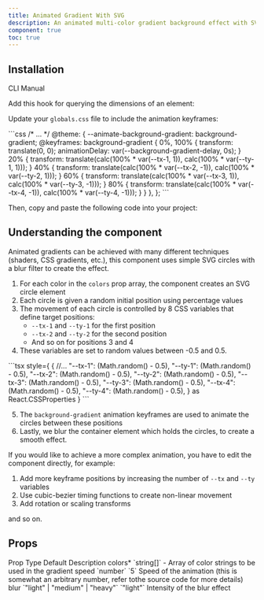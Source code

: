 ```yaml
---
title: Animated Gradient With SVG
description: An animated multi-color gradient background effect with SVG elements.
component: true
toc: true
---
```


<ComponentPreview name="animated-gradient-demo" />

## Installation

<Tabs defaultValue="cli">

<TabsList>
  <TabsTrigger value="cli">CLI</TabsTrigger>
  <TabsTrigger value="manual">Manual</TabsTrigger>
</TabsList>
<TabsContent value="cli">

<InstallTabs command="shadcn@latest add &quot;https://uwuui.com/r/animated-gradient-with-svg.json&quot;" npx />

</TabsContent>
<TabsContent value="manual">

Add this hook for querying the dimensions of an element:

<ComponentSource name="use-dimensions" />

Update your `globals.css` file to include the animation keyframes:

<CodeSnippet title="globals.css">
```css
  /* ... */
  @theme: {
    --animate-background-gradient: background-gradient;
    @keyframes: background-gradient {
      0%, 100% {
        transform: translate(0, 0);
        animationDelay: var(--background-gradient-delay, 0s);
      }
      20% {
        transform: translate(calc(100% * var(--tx-1, 1)), calc(100% * var(--ty-1, 1)));
      }
      40% {
        transform: translate(calc(100% * var(--tx-2, -1)), calc(100% * var(--ty-2, 1)));
      }
      60% {
        transform: translate(calc(100% * var(--tx-3, 1)), calc(100% * var(--ty-3, -1)));
      }
      80% {
        transform: translate(calc(100% * var(--tx-4, -1)), calc(100% * var(--ty-4, -1)));
      }     
    }
  },
};
```
</CodeSnippet>

Then, copy and paste the following code into your project:

<ComponentSource name="animated-gradient-with-svg" />

</TabsContent>
</Tabs>

## Understanding the component

Animated gradients can be achieved with many different techniques (shaders, CSS gradients, etc.), this component uses simple SVG circles with a blur filter to create the effect.

1. For each color in the `colors` prop array, the component creates an SVG circle element
2. Each circle is given a random initial position using percentage values
3. The movement of each circle is controlled by 8 CSS variables that define target positions:
   - `--tx-1` and `--ty-1` for the first position
   - `--tx-2` and `--ty-2` for the second position
   - And so on for positions 3 and 4
4. These variables are set to random values between -0.5 and 0.5.

<CodeSnippet title="Movement variables">
```tsx
style={
  {
    //...
    "--tx-1": (Math.random() - 0.5),
    "--ty-1": (Math.random() - 0.5),
    "--tx-2": (Math.random() - 0.5),
    "--ty-2": (Math.random() - 0.5),
    "--tx-3": (Math.random() - 0.5),
    "--ty-3": (Math.random() - 0.5),
    "--tx-4": (Math.random() - 0.5),
    "--ty-4": (Math.random() - 0.5),
  } as React.CSSProperties
}
```
</CodeSnippet>

5. The `background-gradient` animation keyframes are used to animate the circles between these positions
6. Lastly, we blur the container element which holds the circles, to create a smooth effect.

If you would like to achieve a more complex animation, you have to edit the component directly, for example:

1. Add more keyframe positions by increasing the number of `--tx` and `--ty` variables
2. Use cubic-bezier timing functions to create non-linear movement
3. Add rotation or scaling transforms

and so on.

## Props

<Table>
  <TableHeader>
    <TableRow>
      <TableHead>Prop</TableHead>
      <TableHead>Type</TableHead>
      <TableHead>Default</TableHead>
      <TableHead>Description</TableHead>
    </TableRow>
  </TableHeader>
  <TableBody>
    <TableRow>
      <TableCell>
        colors<span className="text-red-500">*</span>
      </TableCell>
      <TableCell>`string[]`</TableCell>
      <TableCell>-</TableCell>
      <TableCell>Array of color strings to be used in the gradient</TableCell>
    </TableRow>
    <TableRow>
      <TableCell>speed</TableCell>
      <TableCell>`number`</TableCell>
      <TableCell>`5`</TableCell>
      <TableCell>
        Speed of the animation (this is somewhat an arbitrary number, refer
        tothe source code for more details)
      </TableCell>
    </TableRow>
    <TableRow>
      <TableCell>blur</TableCell>
      <TableCell>`"light" | "medium" | "heavy"`</TableCell>
      <TableCell>`"light"`</TableCell>
      <TableCell>Intensity of the blur effect</TableCell>
    </TableRow>
  </TableBody>
</Table>

